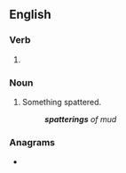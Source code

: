 ==English==

===Verb===
{{head|en|verb form}}

# {{present participle of|en|spatter|nocat=1}}

===Noun===
{{en-noun}}

# Something spattered.
#: '''''spatterings''' of mud''

===Anagrams===
* {{anagrams|en|a=aeginprstt|patterings}}